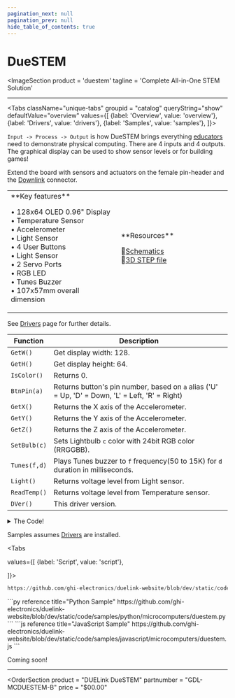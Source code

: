 ```yaml
---
pagination_next: null
pagination_prev: null
hide_table_of_contents: true
---
```



# DueSTEM

<ImageSection
    product = 'duestem'
    tagline = 'Complete All-in-One STEM Solution'
></ImageSection>

---

<Tabs className="unique-tabs" groupid = "catalog" queryString="show" defaultValue="overview"
  values={[
    {label: 'Overview', value: 'overview'},
    {label: 'Drivers', value: 'drivers'},
    {label: 'Samples', value: 'samples'},
  ]}>

<TabItem value="overview">

`Input -> Process -> Output` is how DueSTEM brings everything [educators](../../start/educators) need to demonstrate physical computing. There are 4 inputs and 4 outputs. The graphical display can be used to show sensor levels or for building games!

Extend the board with sensors and actuators on the female pin-header and the [Downlink](../../interface/downlink) connector.

<table><td width='50%'>
**Key features**

• 128x64 OLED 0.96" Display<br/>
• Temperature Sensor<br/>
• Accelerometer<br/>
• Light Sensor<br/>
• 4 User Buttons<br/>
• Light Sensor<br/>
• 2 Servo Ports<br/>
• RGB LED<br/>
• Tunes Buzzer<br/>
• 107x57mm overall dimension<br/>

</td><td width='50%'>
**Resources**

📄[Schematics](pathname:///sch/gdl-mcduestem-b.pdf)<br/>
🔩[3D STEP file](pathname:///3d/gdl-mcduestem-b.step)<br/>

</td></table>

</TabItem>

<TabItem value="drivers">

See [Drivers](../../engine/drivers) page for further details.

Function | Description
--- | ---
`GetW()` | Get display width: 128.
`GetH()` | Get display height: 64.
`IsColor()` | Returns 0.
`BtnPin(a)` | Returns button's pin number, based on `a` alias ('U' = Up, 'D' = Down, 'L' = Left, 'R' = Right) 
`GetX()` | Returns the X axis of the Accelerometer.
`GetY()` | Returns the Y axis of the Accelerometer.
`GetZ()` | Returns the Z axis of the Accelerometer.
`SetBulb(c)` | Sets Lightbulb `c` color with 24bit RGB color (RRGGBB).
`Tunes(f,d)` | Plays Tunes buzzer to `f` frequency(50 to 15K) for `d` duration in milliseconds.
`Light()` | Returns voltage level from Light sensor.
`ReadTemp()` | Returns voltage level from Temperature sensor.
`DVer()` | This driver version.

<details>
  <summary>The Code!</summary>

```py reference title="DueSTEM Driver"
https://github.com/ghi-electronics/duelink-website/blob/dev/static/code/drivers/microcomputers/duestem.txt
```

</details>
</TabItem>

<TabItem value="samples">

Samples assumes [Drivers](../../engine/drivers) are installed.

<Tabs

  values={[
    {label: 'Script', value: 'script'},

]}>

<TabItem value="script">

```py reference title="Script Sample"
https://github.com/ghi-electronics/duelink-website/blob/dev/static/code/samples/script/microcomputers/duestem.txt
```
</TabItem>

<TabItem value="py">
```py reference title="Python Sample"
https://github.com/ghi-electronics/duelink-website/blob/dev/static/code/samples/python/microcomputers/duestem.py
```
</TabItem>

<TabItem value="js">
```js reference title="JavaScript Sample"
https://github.com/ghi-electronics/duelink-website/blob/dev/static/code/samples/javascript/microcomputers/duestem.js
```

</TabItem>
</Tabs>
</TabItem>

<TabItem value="projects">Coming soon!</TabItem>
</Tabs>

---
<OrderSection
    product = "DUELink DueSTEM"
    partnumber = "GDL-MCDUESTEM-B"
    price = "$00.00"
></OrderSection>
